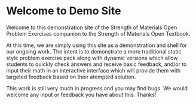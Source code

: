 # Welcome to Demo Site {.unnumbered}

Welcome to this demonstration site of the Strength of Materials Open Problem Exercises companion to the Strength of Materials Open Textbook.

At this time, we are simply using this site as a demonstration and shell for our ongoing work.  The intent is to demonstrate a more traditional static style problem exercise pack along with dynamic versions which allow students to quickly check answers and receive basic feedback, and/or to input their math in an interactive interface which will provide them with targeted feedback based on their atempted solution.

This work is still very much in progress and you may find bugs. We would welcome any input or feedback you have about this. Thanks!